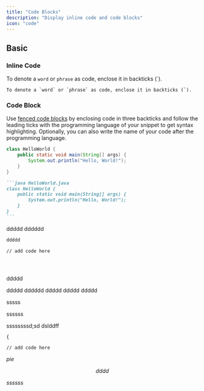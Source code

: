 ```yaml
---
title: "Code Blocks"
description: "Display inline code and code blocks"
icon: "code"
---
```



## Basic

### Inline Code

To denote a `word` or `phrase` as code, enclose it in backticks (\`).

```
To denote a `word` or `phrase` as code, enclose it in backticks (`).
```

### Code Block

Use [fenced code blocks](https://www.markdownguide.org/extended-syntax/#fenced-code-blocks) by enclosing code in three backticks and follow the leading ticks with the programming language of your snippet to get syntax highlighting. Optionally, you can also write the name of your code after the programming language.

```java HelloWorld.java
class HelloWorld {
    public static void main(String[] args) {
        System.out.println("Hello, World!");
    }
}
```

````md
```java HelloWorld.java
class HelloWorld {
    public static void main(String[] args) {
        System.out.println("Hello, World!");
    }
}
```
````

<Accordion title="New Accordion" icon="sparkles" iconType="regular">
  ddddd
</Accordion>

<Accordion title="New Accordion" icon="sparkles">
  
</Accordion>


<AccordionGroup>
  <Accordion title="New Accordion" description="ddddddd" icon="sparkles">
    
  </Accordion>
  <Accordion title="New Accordion" icon="sparkles">
    
  </Accordion>
  <Accordion title="New Accordion">
    
  </Accordion>
  <Accordion title="New Accordion">
    
  </Accordion>
  <Accordion title="New Accordion">
    
  </Accordion>
  <Accordion title="New Accordion">
    
  </Accordion>
  <Accordion title="New Accordion">
    
  </Accordion>
  <Accordion title="New Accordion">
    
  </Accordion>
</AccordionGroup>


<Info>
  
</Info>

<Check>
  
</Check>

<Note>
  
</Note>

<Tip>
  
</Tip>

<Warning>
  
</Warning>

<Danger>
  
</Danger>


<Card title="New Card" icon="sparkles" horizontal>
  dddddd
</Card>

<CardGroup cols={2}>
  <Card title="New Card" icon="sparkles">
    
  </Card>
  <Card title="New Card" icon="sparkles">
    
  </Card>
  <Card title="New Card" icon="sparkles">
    
  </Card>
  <Card title="New Card" icon="sparkles">
    
  </Card>
  <Card title="New Card" icon="sparkles">
    
  </Card>
  <Card title="New Card" icon="sparkles">
    
  </Card>
  <Card title="New Card" icon="sparkles">
    
  </Card>
</CardGroup>


```c
ddddd
```

<CodeGroup>

``` filename
// add code here
```


``` File 2
```


``` File 3
```


``` File 4
```

</CodeGroup>

ddddd

<Tabs>
  <Tab title="Tab">
    ddddd
  </Tab>
  <Tab title="Tab">
    dddddd
  </Tab>
  <Tab title="Tab">
    
  </Tab>
  <Tab title="Tab">
    
  </Tab>
  <Tab title="Tab">
    
  </Tab>
  <Tab title="Tab">
    
  </Tab>
  <Tab title="Tab">
    
  </Tab>
  <Tab title="Tab">
    
  </Tab>
  <Tab title="Tab">
    
  </Tab>
  <Tab title="Tab">
    
  </Tab>
  <Tab title="Tab">
    
  </Tab>
  <Tab title="Tab">
    
  </Tab>
  <Tab title="Tab">
    
  </Tab>
</Tabs>


<Steps>
  <Step title="New Step">
    ddddd
  </Step>
  <Step title="New Step">
    ddddd
  </Step>
</Steps>


<Update label="06/20/2025" description="">
  ddddd

  sssss

  ssssss
</Update>


<ParamField path="param" type="string">
  ssssssssd;sd
</ParamField>


<ResponseField name="response" type="json" required>
  dslddff
</ResponseField>

<RequestExample>

``` filename
{
```

</RequestExample>

<ResponseExample>

``` filename
// add code here
```

</ResponseExample>

$pie$

$$
dddd
$$

$ssssss$